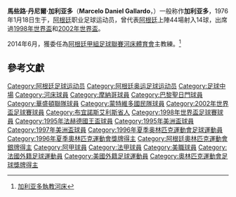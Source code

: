 {{noteta|G1=足球|G2=南美球會
|1=zh-hans:马塞洛;zh-hk:馬些路;
|2=zh-hans:加利亚多;zh-hk:加拿度;
}}
{{infobox Football biography
|          playername = 加利亚多
|               image = [[File:Palestino_-_River_Plate_20190424_32.jpg|240px]]
|            fullname = Marcelo Daniel Gallardo
|         dateofbirth = {{birth date and age|1976|1|18}}
| cityofbirth = {{link-en|梅諾·帕蒂多|Merlo Partido|梅諾}}
|      countryofbirth = [[阿根廷|阿根廷]]
| height = {{height|m=1.69}}
|            nickname = ''El Muñeco'' (The Doll)
|            position = [[攻擊中場|攻擊中場]]
|         currentclub = [[河床體育會|河床]]（主教練）
|          clubnumber =
|          youthyears = 
|          youthclubs = 
|years1 = 1993–1999
|clubs1 = [[河床體育會|河床]]
|caps1 = 109
|goals1 = 18
|years2 = 1999–2002
|clubs2 = [[AS摩納哥|AS摩納哥]]
|caps2 = 103
|goals2 = 18
|years3 = 2002–2006
|clubs3 =  [[河床體育會|河床]]
|caps3 = 132
|goals3 = 38
|years4 = 2007–2008
|clubs4 = [[巴黎聖日耳門|巴黎聖日耳門]]
|caps4 = 22
|goals4 = 2
|years5 = 2008
|clubs5 = [[華盛頓聯隊|華盛頓聯隊]]
|caps5  = 15
|goals5 = 4
|years6 = 2009–2010
|clubs6 =  [[河床體育會|河床]]
|caps6  = 21
|goals6 = 7
|years7 = 2010–2011
|clubs7 = [[蒙特維多國民隊|蒙特維多國民隊]]
|caps7  = 12
|goals7 = 3  
|totalcaps  = 414
|totalgoals = 90
|nationalyears1 = 1994–2003
|nationalteam = [[阿根廷國家足球隊|阿根廷]]
|nationalcaps1 = 44
|nationalgoals1 = 13

|manageryears1 = 2011–2012
|managerclubs1 = [[蒙特維多國民隊|蒙特維多國民隊]]
|manageryears2 = 2014–
|managerclubs2 = [[河床體育會|河床]]
|pcupdate =
|ntupdate = 
}}
'''馬些路·丹尼爾·加利亚多'''（'''Marcelo Daniel Gallardo'''，{{bd|1976年|1月18日||}}）一般称作'''加利亚多'''，1976年1月18日生于{{link-en|梅諾·帕蒂多|Merlo Partido|梅諾}}，[[阿根廷|阿根廷]]职业足球运动员，曾代表[[阿根廷國家足球隊|阿根廷]]上陣44場射入14球，出席過[[1998年世界盃|1998年世界盃]]和[[2002年世界盃|2002年世界盃]]。

2014年6月，獲委任為[[阿根廷甲組足球聯賽|阿根廷甲組足球聯賽]][[河床體育會|河床體育會]]主教練。<ref>[http://news.now.com/home/sports/player?newsId=sp9976579300 加利亚多執教河床]</ref>

==參考文獻==
{{reflist}}
{{Navboxes
|title = 阿根廷隊參賽名單
|titlestyle =background:#75AADB; color:#FFF;
|list1=	
<span></span>
{{1995年法赫德國王盃足球賽阿根廷參賽名單}}
{{1996年奧運會男子足球阿根廷參賽名單}}
{{1998年世界盃足球賽阿根廷參賽名單}}
{{2002年世界盃足球賽阿根廷參賽名單}}
}}

{{DEFAULTSORT:Gallardo, Marcelo Daniel}}
[[Category:阿根廷足球运动员|Category:阿根廷足球运动员]]
[[Category:阿根廷奥运足球运动员|Category:阿根廷奥运足球运动员]]
[[Category:足球中場|Category:足球中場]]
[[Category:河床球員|Category:河床球員]]
[[Category:摩納哥球員|Category:摩納哥球員]]
[[Category:巴黎聖日門球員|Category:巴黎聖日門球員]]
[[Category:華盛頓聯隊球員|Category:華盛頓聯隊球員]]
[[Category:蒙特維多國民隊球員|Category:蒙特維多國民隊球員]]
[[Category:2002年世界盃足球賽球員|Category:2002年世界盃足球賽球員]]
[[Category:布宜諾斯艾利斯省人|Category:布宜諾斯艾利斯省人]]
[[Category:1998年世界盃足球賽球員|Category:1998年世界盃足球賽球員]]
[[Category:1995年法赫德國王盃球員|Category:1995年法赫德國王盃球員]]
[[Category:1995年美洲盃球員|Category:1995年美洲盃球員]]
[[Category:1997年美洲盃球員|Category:1997年美洲盃球員]]
[[Category:1996年夏季奥林匹克運動會足球運動員|Category:1996年夏季奥林匹克運動會足球運動員]]
[[Category:1996年夏季奧林匹克運動會獎牌得主|Category:1996年夏季奧林匹克運動會獎牌得主]]
[[Category:阿根廷奧林匹克運動會銀牌得主|Category:阿根廷奧林匹克運動會銀牌得主]]
[[Category:阿甲球員|Category:阿甲球員]]
[[Category:法甲球員|Category:法甲球員]]
[[Category:美職球員|Category:美職球員]]
[[Category:法國外籍足球運動員|Category:法國外籍足球運動員]]
[[Category:美國外籍足球運動員|Category:美國外籍足球運動員]]
[[Category:奧林匹克運動會足球獎牌得主|Category:奧林匹克運動會足球獎牌得主]]